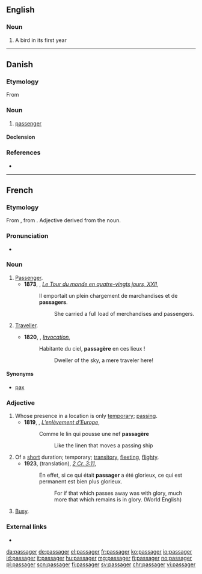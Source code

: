 ==English==

===Noun===
{{en-noun}}

# {{label|en|falconry}} A bird in its first year

----

==Danish==

===Etymology===
From {{etyl|fr|da}} {{m|fr|passager}}

===Noun===
{{da-noun|en|er}}

# [[passenger]]

====Declension====
{{da-noun-infl|en|er}}

===References===
* {{R:Den Danske Ordbog}}

----

==French==

===Etymology===
From {{etyl|frm|fr}} {{m|frm|passagier}}, from {{m|frm|passage}}. Adjective derived from the noun.

===Pronunciation===
* {{audio|Fr-passager.ogg|audio|lang=fr}}

===Noun===
{{fr-noun|m|f=passagère}}

# [[passenger|Passenger]].
#* '''1873''', {{w|Jules Verne}}, ''[[s:Le Tour du monde en quatre-vingts jours - Chapitre 22|Le Tour du monde en quatre-vingts jours, XXII]]'',
#*: Il emportait un plein chargement de marchandises et de '''passagers'''.
#*:: She carried a full load of merchandises and passengers.
# {{label|fr|archaic}} [[traveller|Traveller]].
#* '''1820''', {{w|Alphonse de Lamartine}}, ''[[s:Invocation|Invocation]]'',
#*: Habitante du ciel, '''passagère''' en ces lieux !
#*:: Dweller of the sky, a mere traveler here!

====Synonyms====
* [[pax]]

===Adjective===
{{fr-adj|f=passagère}}

# Whose presence in a location is only [[temporary]]; [[passing]].
#* '''1819''', {{w|André Chénier}}, ''[[s:L’enlèvement d’Europe|L’enlèvement d’Europe]]'',
#*: Comme le lin qui pousse une nef '''passagère'''
#*:: Like the linen that moves a passing ship
# Of a [[short]] duration; temporary; [[transitory]], [[fleeting]], [[flighty]].
#* '''1923''', {{w|Louis Segond}} (translation), ''[[s:Deuxième épître aux Corinthiens - Crampon|2 Cr. 3:11]]'',
#*: En effet, si ce qui était '''passager''' a été glorieux, ce qui est permanent est bien plus glorieux.
#*:: For if that which passes away was with glory, much more that which remains is in glory. (World English)
# {{label|fr|informal|of a street or place}} [[busy|Busy]].

===External links===
* {{R:TLFi}}

[[da:passager]]
[[de:passager]]
[[el:passager]]
[[fr:passager]]
[[ko:passager]]
[[io:passager]]
[[id:passager]]
[[it:passager]]
[[hu:passager]]
[[mg:passager]]
[[fj:passager]]
[[no:passager]]
[[pl:passager]]
[[scn:passager]]
[[fi:passager]]
[[sv:passager]]
[[chr:passager]]
[[vi:passager]]